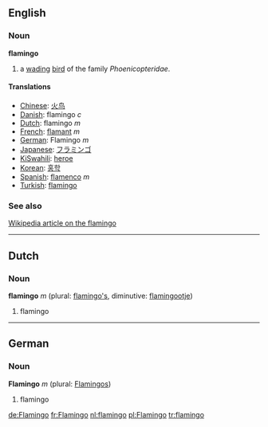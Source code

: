 ==English==
===Noun===
'''flamingo'''

# a [[wade|wading]] [[bird]] of the family ''Phoenicopteridae''.

====Translations====
*[[Chinese]]: [[火鸟]]
*[[Danish]]: flamingo ''c''
*[[Dutch]]: flamingo ''m''
*[[French]]: [[flamant]] ''m''
*[[German]]: Flamingo ''m''
*[[Japanese]]: [[フラミンゴ]]
*[[KiSwahili]]: [[heroe]]
*[[Korean]]: [[홍학]]
*[[Spanish]]: [[flamenco]] ''m''
*[[Turkish]]: [[flamingo]]

===See also===
[[w:flamingo|Wikipedia article on the flamingo]]

----
==Dutch==
===Noun===
'''flamingo''' ''m'' (plural: [[flamingo's]], diminutive: [[flamingootje]])

#flamingo

----
==German==
===Noun===
'''Flamingo''' ''m'' (plural: [[Flamingos]])

#flamingo

[[de:Flamingo]]
[[fr:Flamingo]]
[[nl:flamingo]]
[[pl:Flamingo]]
[[tr:flamingo]]